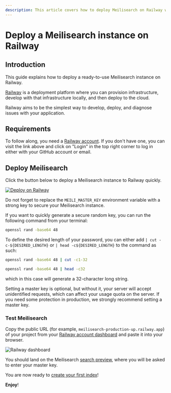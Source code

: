 ```yaml
---
description: This article covers how to deploy Meilisearch on Railway with a single click and how to secure your newly-created instance.
---
```


# Deploy a Meilisearch instance on Railway

## Introduction

This guide explains how to deploy a ready-to-use Meilisearch instance on Railway.

[Railway](https://railway.app) is a deployment platform where you can provision infrastructure, develop with that infrastructure locally, and then deploy to the cloud.

Railway aims to be the simplest way to develop, deploy, and diagnose issues with your application.

## Requirements

To follow along, you need a [Railway account](https://railway.app). If you don't have one, you can visit the link above and click on "Login" in the top right corner to log in either with your GitHub account or email.

## Deploy Meilisearch

Click the button below to deploy a Meilisearch instance to Railway quickly.

[![Deploy on Railway](https://railway.app/button.svg)](https://railway.app/new/template/TXxa09?referralCode=YltNo3)

Do not forget to replace the `MEILI_MASTER_KEY` environment variable with a strong key to secure your Meilisearch instance.

If you want to quickly generate a secure random key, you can run the following command from your terminal:

```bash
openssl rand -base64 48
```

To define the desired length of your password, you can either add `| cut -c-${DESIRED_LENGTH}` or `| head -c${DESIRED_LENGTH}` to the command as such:

```bash
openssl rand -base64 48 | cut -c1-32
```

```bash
openssl rand -base64 48 | head -c32
```

which in this case will generate a 32-character long string.

<Capsule intent="warning">
Setting a master key is optional, but without it, your server will accept unidentified requests, which can affect your usage quota on the server. If you need some protection in production, we strongly recommend setting a master key.
</Capsule>

### Test Meilisearch

Copy the public URL (for example, `meilisearch-production-up.railway.app`) of your project from your [Railway account dashboard](https://railway.app/dashboard) and paste it into your browser.

![Railway dashboard](https://raw.githubusercontent.com/meilisearch/documentation/main/assets/images/railway/public-url.png)

You should land on the Meilisearch [search preview](/learn/getting_started/search_preview), where you will be asked to enter your master key.

You are now ready to [create your first index](/learn/getting_started/quick_start)!

**Enjoy**!
